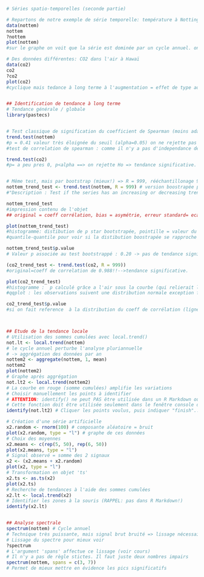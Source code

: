 ```r
# Séries spatio-temporelles (seconde partie)

# Repartons de notre exemple de série temporelle: température à Nottingham (NottinghamTemperature --= nottem)
data(nottem)
nottem
?nottem
plot(nottem)
#sur le graphe on voit que la série est dominée par un cycle annuel. on a l impression qu'il y a des variations à l'intérieur du cycle.

# Des données différentes: CO2 dans l'air à Hawaï
data(co2)
co2
?co2
plot(co2)
#cyclique mais tedance à long terme à l'augmentation = effet de type additif.


## Identification de tendance à long terme
# Tendance générale / globale
library(pastecs)


# Test classique de signification du coefficient de Spearman (moins adapté pour les ts!)
trend.test(nottem)
#p = 0.41 valeur très éloignée du seuil (alpha=0.05) on ne rejette pas Ho (covariance vaut 0) alors variation de la variable en y par rapport à celle de la variable en x (le temps) n'est ni directe ni inverse ==> pas de tendance.
#test de correlation de spearman : comme il n'y a pas d'independance des observations la valeur de p est à prendre avec des pincettes. attention aux valeurs identiques : le test ne calcule pas une valeur p excate. Test valable uniquement si pas d'autocarrelation!!! 

trend.test(co2) 
#p= a peu pres 0, p<alpha ==> on rejette Ho => tendance significative.


# Même test, mais par bootstrap (mieux!) => R = 999, rééchantillonage 999x pour un total de 1000 fois car la première est la série initiale
nottem_trend_test <- trend.test(nottem, R = 999) # version boostrapée par ajout de l'argument R.
#"Description : Test if the series has an increasing or decreasing trend, using a non-parametric Spearman test between the observations and time. Usage = trend.test(tseries, R=1). Arguments = tseries	: a univariate or multivariate time series (a 'rts' object in Splus or a 'ts' object in R). R	: The number of time the series is/are resampled for a bootstrap test. If R1 (by default), an usual Spearman test is performed. If R > 1 then a bootstrap test is run".

nottem_trend_test 
#impression contenu de l'objet 
## original = coeff corrélation, bias = asymétrie, erreur standard= ecart-type par rapport à la distribution normale => le plus important c'est le graphique.

plot(nottem_trend_test)
#histogramme: distibution de p star bootstrapée, pointille = valeur du coeff de corrélation observé dans la série non réechantillone. plus le pointillé est extreme à gauche ou à droite dans la série plus on a tendance à penser que Ho est moins plausible=> tendance à rejetter Ho (==>pas de tendance globale). p calculé grâce a l'air sous la courbe (qui relierait les sommets de tous les barres verticales de l'histogramme) aux extremités du pointillé.
#quantile-quantile pour voir si la distibution boostrapée se rapproche d'une distribution normal ou pas. Reponse=OUI si les observations (ronds noirs) suivent la droite en pointillé.

nottem_trend_test$p.value 
# Valeur p associée au test bootstrappé : 0.20 -> pas de tendance significative au seuil alpha de 5%.

(co2_trend_test <- trend.test(co2, R = 999))
#original=coeff de correlation de 0.988!!-->tendance significative.

plot(co2_trend_test)
#histogramme :  p calculé grâce a l'air sous la courbe (qui relierait les sommets de tous les barres verticales de l'histogramme) aux extremités du pointillé. aire sous la courbe à l'extremité droite de l'histogramme est trèès faible, p<alpha==>on rejette Ho==> il y a une tendance significative. Ligne verticale pointillée éloingnée des barres verticales de l'histogramme. pointille = valeur du coeff de corrélation observé dans la série non réechantillone. plus le pointillé est extreme à gauche ou à droite dans la série plus on a tendance à penser que Ho est moins plausible=> tendance à rejetter Ho (==>pas de tendance globale).
#qqplot : les observations suivent une distribution normale exception faite des premières et des dernières.

co2_trend_test$p.value
#si on fait reference  à la distribution du coeff de corrélation (ligne verticale pointillé dans l'histogramme), elle est tres extreme à droite => valeur faible de p => p vaut zero ===> tendance très significative.



## Etude de la tendance locale
# Utilisation des sommes cumulées avec local.trend()
not.lt <- local.trend(nottem)
# le cycle annuel perturbe l'analyse pluriannuelle
# -> aggrégation des données par an
nottem2 <- aggregate(nottem, 1, mean)
nottem2
plot(nottem2)
# Graphe après aggrégation
not.lt2 <- local.trend(nottem2)
# La courbe en rouge (somme cumulées) amplifie les variations
# Choisir manuellement les points à identifier
# ATTENTION: identify() ne peut PAS être utilisée dans un R Markdown ou Notebook
# Cette fonction doit être utilisée seulement dans le fenêtre console de R!!!
identify(not.lt2) # Cliquer les points voulus, puis indiquer "finish"...

# Création d'une série artificielle
x2.random <- rnorm(100) # composante aléatoire = bruit
plot(x2.random, type = "l") # graphe de ces données
# Choix des moyennes
x2.means <- c(rep(5, 50), rep(6, 50))
plot(x2.means, type = "l")
# Signal observé = somme des 2 signaux
x2 <- (x2.means + x2.random)
plot(x2, type = "l")
# Transformation en objet 'ts'
x2.ts <- as.ts(x2)
plot(x2.ts)
# Recherche de tendances à l'aide des sommes cumulées
x2.lt <- local.trend(x2)
# Identifier les zones à la souris (RAPPEL: pas dans R Markdown!)
identify(x2.lt)


## Analyse spectrale
spectrum(nottem) # Cycle annuel
# Technique très puissante, mais signal brut bruité => lissage nécessaire!
# Lissage du spectre pour mieux voir
?spectrum
# L'argument 'spans' affectue ce lissage (voir cours)
# Il n'y a pas de règle stictes. Il faut juste deux nombres impairs
spectrum(nottem, spans = c(3, 7))
# Permet de mieux mettre en évidence les pics significatifs

```

